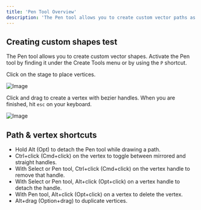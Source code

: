 ```yaml
---
title: 'Pen Tool Overview'
description: 'The Pen tool allows you to create custom vector paths as well as add additional vertices to your procedural paths. Learn more about the Pen tool by either watching the video or reading more below.'
---
```



<YouTube id="m41E2yCOUd0" />

## Creating custom shapes test

The Pen tool allows you to create custom vector shapes. Activate the Pen tool by finding it under the Create Tools menu or by using the `P` shortcut.

Click on the stage to place vertices.

![Image](https://ucarecdn.com/002e077c-325d-4572-b57e-5e0b04a65340/)

Click and drag to create a vertex with bezier handles. When you are finished, hit `esc` on your keyboard.

![Image](https://ucarecdn.com/b102bd74-37f6-4093-97fa-312f53c2e35e/)

## Path & vertex shortcuts 

- Hold Alt (Opt) to detach the Pen tool while drawing a path.
- Ctrl+click (Cmd+click) on the vertex to toggle between mirrored and straight handles.
- With Select or Pen tool, Ctrl+click (Cmd+click) on the vertex handle to remove that handle.
- With Select or Pen tool, Alt+click (Opt+click) on a vertex handle to detach the handle.
- With Pen tool, Alt+click (Opt+click) on a vertex to delete the vertex.
- Alt+drag (Option+drag) to duplicate vertices.